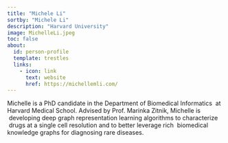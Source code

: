 ```yaml
---
title: "Michele Li"
sortby: "Michele Li"
description: "Harvard University"
image: MichelleLi.jpeg
toc: false
about:
  id: person-profile
  template: trestles
  links:
    - icon: link
      text: website
      href: https://michellemli.com/
---
```



Michelle is a PhD candidate in the Department of Biomedical Informatics  at Harvard Medical School. Advised by Prof. Marinka Zitnik, Michelle is  developing deep graph representation learning algorithms to characterize  drugs at a single cell resolution and to better leverage rich  biomedical knowledge graphs for diagnosing rare diseases.
